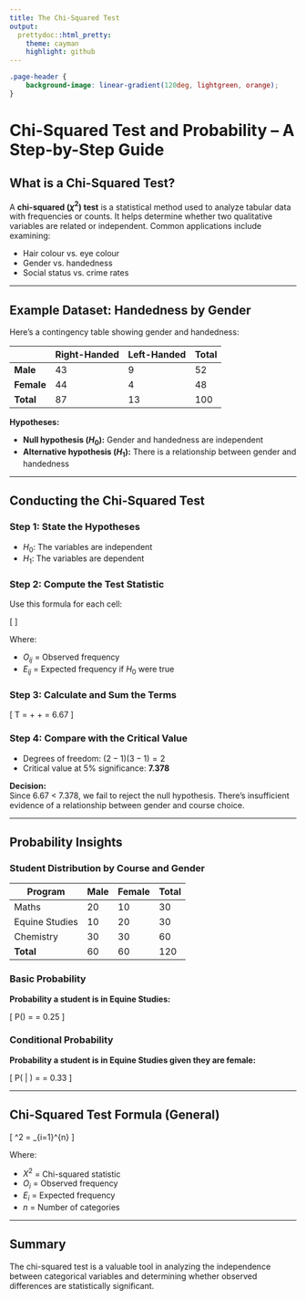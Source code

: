 ```yaml
---
title: The Chi-Squared Test
output:
  prettydoc::html_pretty:
    theme: cayman
    highlight: github
---
```


```css
.page-header {
    background-image: linear-gradient(120deg, lightgreen, orange);
}
```

# Chi-Squared Test and Probability – A Step-by-Step Guide

## What is a Chi-Squared Test?

A **chi-squared ($\chi^2$) test** is a statistical method used to analyze tabular data with frequencies or counts. It helps determine whether two qualitative variables are related or independent. Common applications include examining:

- Hair colour vs. eye colour  
- Gender vs. handedness  
- Social status vs. crime rates  

---

## Example Dataset: Handedness by Gender

Here’s a contingency table showing gender and handedness:

|               | Right-Handed | Left-Handed | Total |
|---------------|--------------|-------------|-------|
| **Male**      | 43           | 9           | 52    |
| **Female**    | 44           | 4           | 48    |
| **Total**     | 87           | 13          | 100   |

**Hypotheses:**

- **Null hypothesis ($H_0$):** Gender and handedness are independent  
- **Alternative hypothesis ($H_1$):** There is a relationship between gender and handedness  

---

## Conducting the Chi-Squared Test

### Step 1: State the Hypotheses

- $H_0$: The variables are independent  
- $H_1$: The variables are dependent  

### Step 2: Compute the Test Statistic

Use this formula for each cell:

\[
\frac{(O_{ij} - E_{ij})^2}{E_{ij}}
\]

Where:

- $O_{ij}$ = Observed frequency  
- $E_{ij}$ = Expected frequency if $H_0$ were true  

### Step 3: Calculate and Sum the Terms

\[
T = \frac{(20 - 15)^2}{15} + \frac{(10 - 15)^2}{15} + \cdots = 6.67
\]

### Step 4: Compare with the Critical Value

- Degrees of freedom: $(2-1)(3-1) = 2$  
- Critical value at 5% significance: **7.378**  

**Decision:**  
Since 6.67 < 7.378, we fail to reject the null hypothesis. There's insufficient evidence of a relationship between gender and course choice.

---

## Probability Insights

### Student Distribution by Course and Gender

| Program        | Male | Female | Total |
|----------------|------|--------|-------|
| Maths          | 20   | 10     | 30    |
| Equine Studies | 10   | 20     | 30    |
| Chemistry      | 30   | 30     | 60    |
| **Total**      | 60   | 60     | 120   |

### Basic Probability

**Probability a student is in Equine Studies:**

\[
P(\text{Equine}) = \frac{30}{120} = 0.25
\]

### Conditional Probability

**Probability a student is in Equine Studies given they are female:**

\[
P(\text{Equine} | \text{Female}) = \frac{20/120}{60/120} = 0.33
\]

---

## Chi-Squared Test Formula (General)

\[
\chi^2 = \sum_{i=1}^{n} \frac{(O_i - E_i)^2}{E_i}
\]

Where:

- $X^2$ = Chi-squared statistic  
- $O_i$ = Observed frequency  
- $E_i$ = Expected frequency  
- $n$ = Number of categories  

---

## Summary

The chi-squared test is a valuable tool in analyzing the independence between categorical variables and determining whether observed differences are statistically significant.
